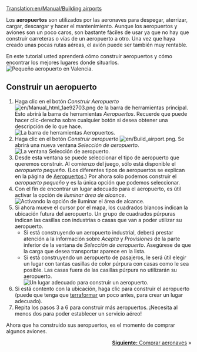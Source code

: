 [[Translation:en/Manual/Building airports]]
{{es/Tutorial}}

Los '''aeropuertos''' son utilizados por las aeronaves para despegar, aterrizar, cargar, descargar y hacer el mantenimiento. Aunque los aeropuertos y aviones son un poco caros, son bastante fáciles de usar ya que no hay que construir carreteras o vías de un aeropuerto a otro. Una vez que haya creado unas pocas rutas aéreas, el avión puede ser también muy rentable.

En este tutorial usted aprenderá cómo construir aeropuertos y cómo encontrar los mejores lugares donde situarlos.
[[File:es/Build-airport-1.png|frame|none|Pequeño aeropuerto en Valencia.]]

==Construir un aeropuerto==
# Haga clic en el botón ''Construir Aeropuerto'' [[File:en/Manual html 1ae92703.png]] de la barra de herramientas principal. Esto abrirá la barra de herramientas ''Aeropuertos''. Recuerde que puede hacer clic-derecha sobre cualquier botón si desea obtener una descripción de lo que hace.<br/>[[File:es/Airport construction.png|frame|none|La barra de herramientas Aeropuertos.]]
# Haga clic en el botón ''Construir aeropuerto'' [[File:en/Build airport.png]]. Se abrirá una nueva ventana ''Selección de aeropuerto''.<br/>[[File:es/Build-airport-2.png|frame|none|La ventana Selección de aeropuerto.]]
# Desde esta ventana se puede seleccionar el tipo de aeropuerto que queremos construir. Al comienzo del juego, sólo está disponible el ''aeropuerto pequeño''. (Los diferentes tipos de aeropuertos se explican en la página de [[es/Manual/Aeropuertos|Aeropuertos]].) Por ahora solo podemos construir el ''aeropuerto pequeño'' y es la única opción que podemos seleccionar.
# Con el fin de encontrar un lugar adecuado para el aeropuerto, es útil activar la opción de ''iluminar área de alcance''.<br/>[[File:es/Coverage-area-highlight.png|frame|none|Activando la opción de iluminar el área de alcance.]]
# Si ahora mueve el cursor por el mapa, los cuadrados blancos indican la ubicación futura del aeropuerto. Un grupo de cuadrados púrpuras indican las casillas con industrias o casas que van a poder utilizar su aeropuerto.
#* Si está construyendo un aeropuerto industrial, deberá prestar atención a la información sobre ''Acepta'' y ''Provisiones'' de la parte inferior de la ventana de ''Selección de aeropuerto''. Asegúrese de que la carga que desea transportar aparece en la lista.
#* Si está construyendo un aeropuerto de pasajeros, le será útil elegir un lugar con tantas casillas de color púrpura con casas como le sea posible. Las casas fuera de las casillas púrpura no utilizarán su aeropuerto.<br/>[[File:es/Build-airport-3.png|frame|none|Un lugar adecuado para construir un aeropuerto.]]
# Si está contento con la ubicación, haga clic para construir el aeropuerto (puede que tenga que [[es/Manual/Paisaje|terraformar]] un poco antes, para crear un lugar adecuado).
# Repita los pasos 3 a 6 para construir más aeropuertos. ¡Necesita al menos dos para poder establecer un servicio aéreo!

Ahora que ha construido sus aeropuertos, es el momento de comprar algunos aviones.

<span style="float: right">[[es/Manual/Comprar aeronaves|'''Siguiente:''' Comprar aeronaves]] &raquo;</span>
